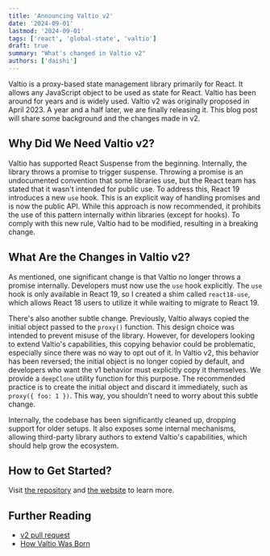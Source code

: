 ```yaml
---
title: 'Announcing Valtio v2'
date: '2024-09-01'
lastmod: '2024-09-01'
tags: ['react', 'global-state', 'valtio']
draft: true
summary: "What's changed in Valtio v2"
authors: ['daishi']
---
```


Valtio is a proxy-based state management library primarily for React. It allows any JavaScript object to be used as state for React. Valtio has been around for years and is widely used. Valtio v2 was originally proposed in April 2023. A year and a half later, we are finally releasing it. This blog post will share some background and the changes made in v2.

## Why Did We Need Valtio v2?

Valtio has supported React Suspense from the beginning. Internally, the library throws a promise to trigger suspense. Throwing a promise is an undocumented convention that some libraries use, but the React team has stated that it wasn't intended for public use. To address this, React 19 introduces a new `use` hook. This is an explicit way of handling promises and is now the public API. While this approach is now recommended, it prohibits the use of this pattern internally within libraries (except for hooks). To comply with this new rule, Valtio had to be modified, resulting in a breaking change.

## What Are the Changes in Valtio v2?

As mentioned, one significant change is that Valtio no longer throws a promise internally. Developers must now use the `use` hook explicitly. The `use` hook is only available in React 19, so I created a shim called `react18-use`, which allows React 18 users to utilize it while waiting to migrate to React 19.

There's also another subtle change. Previously, Valtio always copied the initial object passed to the `proxy()` function. This design choice was intended to prevent misuse of the library. However, for developers looking to extend Valtio's capabilities, this copying behavior could be problematic, especially since there was no way to opt out of it. In Valtio v2, this behavior has been reversed; the initial object is no longer copied by default, and developers who want the v1 behavior must explicitly copy it themselves. We provide a `deepClone` utility function for this purpose. The recommended practice is to create the initial object and discard it immediately, such as `proxy({ foo: 1 })`. This way, you shouldn't need to worry about this subtle change.

Internally, the codebase has been significantly cleaned up, dropping support for older setups. It also exposes some internal mechanisms, allowing third-party library authors to extend Valtio's capabilities, which should help grow the ecosystem.

## How to Get Started?

Visit [the repository](https://github.com/pmndrs/valtio) and [the website](https://valtio.pmnd.rs) to learn more.

## Further Reading

- [v2 pull request](https://github.com/pmndrs/valtio/pull/810)
- [How Valtio Was Born](https://blog.axlight.com/posts/how-valtio-was-born/)
